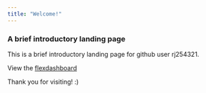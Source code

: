 ```yaml
---
title: "Welcome!"
---
```


### A brief introductory landing page

This is a brief introductory landing page for github user rj254321. 

View the [flexdashboard](flexdashboard.html)

Thank you for visiting! :)

